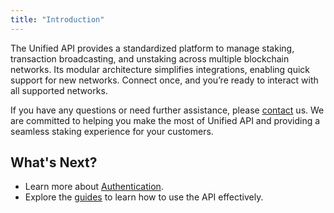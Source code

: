 ```yaml
---
title: "Introduction"
---
```


The Unified API provides a standardized platform to manage staking, transaction broadcasting, and unstaking across multiple blockchain networks. Its modular architecture simplifies integrations, enabling quick support for new networks. Connect once, and you’re ready to interact with all supported networks.

If you have any questions or need further assistance, please [contact](/docs/contacts) us. We are committed to helping you make the most of Unified API and providing a seamless staking experience for your customers.

## What's Next?

* Learn more about [Authentication](/docs/authentication).
* Explore the [guides](/docs/unified-api-overview) to learn how to use the API effectively.